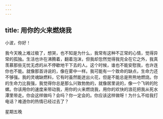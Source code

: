 ```yaml
---
---
---
```

title: 用你的火来燃烧我
---

小波，你好！

我今天晚上难过极了，想哭，也不知是为什么，我常有这种不正常的心情，觉得异常的孤独。生活也许在沸腾着，翻着泡沫，但我却忽然觉得我完全在它之外，我真羡慕那些无忧无虑的从不停歇地干下去的人。这个时候，谁也不能安慰我，也许连你也不能。就像那首诗说的，像在雾中一样。我可能有一个致命的缺点，生命力还不够强。我的灵魂缺燃料，它有时虽然能迸出火花，但是不能总是熊熊地燃烧。你的生命力比我强，我觉得你总是那么兴致勃勃的，就像居里说的，像一个飞转的陀螺。你该用你的速度来带动我，用你的火来燃烧我，用你的欢快的浪花把我从死水潭里带走。你会这样做吗？会吗？你一定会的。你应该这样做呀！为什么不给我打电话？难道你的热情已经过去了？

星期五晚